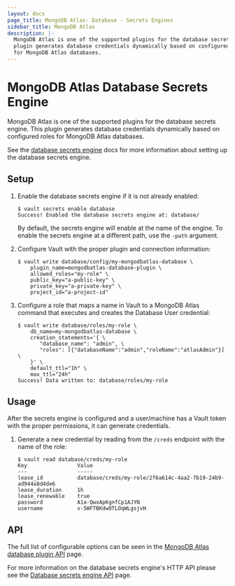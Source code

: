 ```yaml
---
layout: docs
page_title: MongoDB Atlas- Database - Secrets Engines
sidebar_title: MongoDB Atlas
description: |-
  MongoDB Atlas is one of the supported plugins for the database secrets engine. This
  plugin generates database credentials dynamically based on configured roles
  for MongoDB Atlas databases.
---
```


# MongoDB Atlas Database Secrets Engine

MongoDB Atlas is one of the supported plugins for the database secrets engine. This
plugin generates database credentials dynamically based on configured roles for
MongoDB Atlas databases.

See the [database secrets engine](/docs/secrets/databases) docs for
more information about setting up the database secrets engine.

## Setup

1.  Enable the database secrets engine if it is not already enabled:

    ```text
    $ vault secrets enable database
    Success! Enabled the database secrets engine at: database/
    ```

    By default, the secrets engine will enable at the name of the engine. To
    enable the secrets engine at a different path, use the `-path` argument.

1.  Configure Vault with the proper plugin and connection information:

    ```text
    $ vault write database/config/my-mongodbatlas-database \
        plugin_name=mongodbatlas-database-plugin \
        allowed_roles="my-role" \
        public_key="a-public-key" \
        private_key="a-private-key" \
        project_id="a-project-id"
    ```

1. Configure a role that maps a name in Vault to a MongoDB Atlas command that executes and
   creates the Database User credential:

    ```text
    $ vault write database/roles/my-role \
        db_name=my-mongodbatlas-database \
        creation_statements='{ \
           "database_name": "admin", \
           "roles": [{"databaseName":"admin","roleName":"atlasAdmin"}] \
        }' \
        default_ttl="1h" \
        max_ttl="24h"
    Success! Data written to: database/roles/my-role
    ```

## Usage

After the secrets engine is configured and a user/machine has a Vault token with
the proper permissions, it can generate credentials.

1. Generate a new credential by reading from the `/creds` endpoint with the name
of the role:

    ```text
    $ vault read database/creds/my-role
    Key                Value
    ---                -----
    lease_id           database/creds/my-role/2f6a614c-4aa2-7b19-24b9-ad944a8d4de6
    lease_duration     1h
    lease_renewable    true
    password           A1a-QwxApKgnfCp1AJYN
    username           v-5WFTBKdwOTLOqWLgsjvH
    ```


## API

The full list of configurable options can be seen in the [MongoDB Atlas database
plugin API](/api-docs/secret/databases/mongodbatlas) page.

For more information on the database secrets engine's HTTP API please see the
[Database secrets engine API](/api/secret/databases) page.
